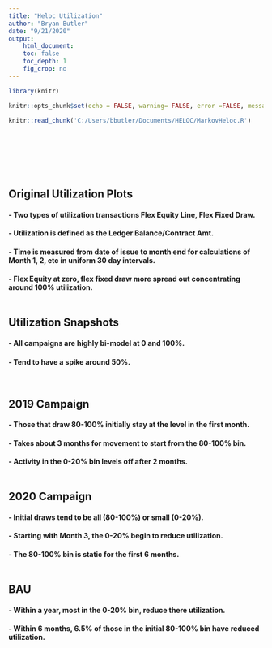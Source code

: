 ---
title: "Heloc Utilization"
author: "Bryan Butler"
date: "9/21/2020"
output:
    html_document:
    toc: false
    toc_depth: 1
    fig_crop: no
---

```{r setup, include=FALSE}
library(knitr)

knitr::opts_chunk$set(echo = FALSE, warning= FALSE, error =FALSE, message = FALSE, cache.lazy = FALSE, comment=NA, fig.width=10, fig.height=8)

knitr::read_chunk('C:/Users/bbutler/Documents/HELOC/MarkovHeloc.R')

```


# {.tabset .tabset-fade .tabset-pills}


<style>
  .main-container {
    max-width: 100% !important;
    margin-left: auto;
    margin-right: auto;
  }
</style>



```{r, loadlibs, echo=FALSE}

```


```{r, loadData, echo=FALSE}

```



```{r, cleanData}

```




```{r, sliceData}

```


```{r, plotData}

```


## Original Utilization Plots
#### - Two types of utilization transactions Flex Equity Line, Flex Fixed Draw.
#### - Utilization is defined as the Ledger Balance/Contract Amt.
#### - Time is measured from date of issue to month end for calculations of Month 1, 2, etc in uniform 30 day intervals.
#### - Flex Equity at zero, flex fixed draw more spread out concentrating around 100% utilization.
```{r, origUtil, fig.height=6, fig.width=10}

```


## Utilization Snapshots
#### - All campaigns are highly bi-model at 0 and 100%.
#### - Tend to have a spike around 50%.
```{r, utilizationPlots, fig.height=6, fig.width=10}

```


```{r, prepMarkov}

```

## 2019 Campaign
#### - Those that draw 80-100% initially stay at the level in the first month.
#### - Takes about 3 months for movement to start from the 80-100% bin.
#### - Activity in the 0-20% bin levels off after 2 months.
```{r, camp2019MC}

```


## 2020 Campaign
#### - Initial draws tend to be all (80-100%) or small (0-20%).
#### - Starting with Month 3, the 0-20% begin to reduce utilization.
#### - The 80-100% bin is static for the first 6 months.
```{r, camp2020MC}

```

## BAU
#### - Within a year, most in the 0-20% bin, reduce there utilization.
#### - Within 6 months, 6.5% of those in the initial 80-100% bin have reduced utilization.
```{r, bauMC}

```







